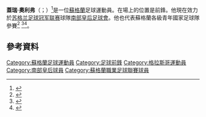 '''蓋瑞·奧利弗'''（{{lang-en|Gary Oliver}}；{{bd|1995年|7月14日}}）<ref>{{cite web | url=http://hydc.co.uk/teams/u20/bio-gary-oliver/ | title=Gary Oliver Biography | publisher=Heart of Midlothian Youth Development Committee | work=hydc.co.uk | accessdate=25 August 2013 | deadurl=yes | archiveurl=https://web.archive.org/web/20140525200848/http://hydc.co.uk/teams/u20/bio-gary-oliver/ | archivedate=2014-05-25}}</ref>是一位[[蘇格蘭|蘇格蘭]]足球運動員。在場上的位置是前鋒。他現在效力於[[苏格兰足球冠军联赛|苏格兰足球冠军联赛]]球隊[[南部皇后足球會|南部皇后足球會]]。他也代表蘇格蘭各級青年國家足球隊參賽<ref>{{cite web|url=http://www.scottishfa.co.uk/scottish_fa_news.cfm?page=2986&newsCategoryID=39&newsID=12598|title=Scotland Under-19 squad named for Euro qualifiers|publisher=Scottish Football Association|accessdate=30 March 2015|date=2 October 2013|archiveurl=https://web.archive.org/web/20150330144107/http://www.scottishfa.co.uk/scottish_fa_news.cfm?page=2986&newsCategoryID=39&newsID=12598|archivedate=2015-03-30|deadurl=yes}}</ref> <ref>{{cite web|url=http://www.scottishfa.co.uk/international_fixture_details.cfm?page=1921&matchID=136349|title=Scotland U19 1 - 1 Germany U19|publisher=Scottish Football Association|accessdate=30 March 2015|date=15 October 2013|archiveurl=https://web.archive.org/web/20150330144557/http://www.scottishfa.co.uk/international_fixture_details.cfm?page=1921&matchID=136349|archivedate=2015-03-30|deadurl=yes}}</ref><ref>{{cite web|url=http://www.heartsfc.co.uk/articles/20140306/young-jambos-national-success_2241384_3699700|title=Young Jambos' national success|publisher=Heart of Midlothian F.C.|accessdate=30 March 2015|date=6 March 2014|archiveurl=https://web.archive.org/web/20140802095822/http://www.heartsfc.co.uk/articles/20140306/young-jambos-national-success_2241384_3699700|archivedate=2014-08-02|deadurl=yes}}</ref>。

==參考資料==
{{Reflist}}

{{DEFAULTSORT:Oliver, Gary}}
[[Category:蘇格蘭足球運動員|Category:蘇格蘭足球運動員]]
[[Category:足球前鋒|Category:足球前鋒]]
[[Category:格拉斯哥運動員|Category:格拉斯哥運動員]]
[[Category:南部皇后球員|Category:南部皇后球員]]
[[Category:蘇格蘭職業足球聯賽球員|Category:蘇格蘭職業足球聯賽球員]]